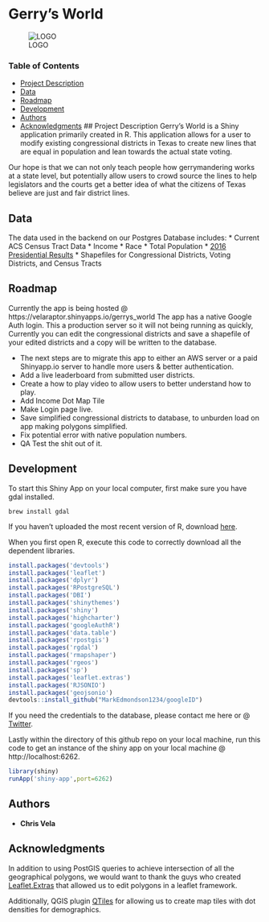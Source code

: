 # Gerry's World
![LOGO](shiny-app/img/logo.png?raw=true)

### Table of Contents
- [Project Description](#project-description)
- [Data](#data)
- [Roadmap](#roadmap)
- [Development](#development)
- [Authors](#authors)
- [Acknowledgments](#acknowledgments)
## Project Description
Gerry's World is a Shiny application primarily created in R. This application allows for a user to modify existing congressional districts in Texas to create new lines that are equal in population and lean towards the actual state voting. 

Our hope is that we can not only teach people how gerrymandering works at a state level, but potentially allow users to crowd source the lines to help legislators and the courts get a better idea of what the citizens of Texas believe are just and fair district lines. 

## Data

The data used in the backend on our Postgres Database includes:
* Current ACS Census Tract Data 
	* Income
	* Race
	* Total Population
* [2016 Presidential Results](ftp://ftpgis1.tlc.state.tx.us/elections)
* Shapefiles for Congressional Districts, Voting Districts, and Census Tracts

## Roadmap
Currently the app is being hosted @ https://velaraptor.shinyapps.io/gerrys_world
The app has a native Google Auth login. This a production server so it will not being running as quickly, Currently you can edit the congressional districts and save a shapefile of your edited districts and a copy will be written to the database. 

* The next steps are to migrate this app to either an AWS server or a paid Shinyapp.io server to handle more users & better authentication.
* Add a live leaderboard from submitted user districts. 
* Create a how to play video to allow users to better understand how to play. 
* Add Income Dot Map Tile
* Make Login page live. 
* Save simplified congressional districts to database, to unburden load on app making polygons simplified. 
* Fix potential error with native population numbers. 
* QA Test the shit out of it. 

## Development
To start this Shiny App on your local computer, first make sure you have gdal installed.
```
brew install gdal
```
If you haven't uploaded the most recent version of R, download [here](https://cran.r-project.org/). 

When you first open R, execute this code to correctly download all the dependent libraries. 
```R 
install.packages('devtools')
install.packages('leaflet')
install.packages('dplyr')
install.packages('RPostgreSQL')
install.packages('DBI')
install.packages('shinythemes')
install.packages('shiny')
install.packages('highcharter')
install.packages('googleAuthR')
install.packages('data.table')
install.packages('rpostgis')
install.packages('rgdal')
install.packages('rmapshaper')
install.packages('rgeos')
install.packages('sp')
install.packages('leaflet.extras')
install.packages('RJSONIO')
install.packages('geojsonio')
devtools::install_github("MarkEdmondson1234/googleID")
```
If you need the credentials to the database, please contact me here or @ [Twitter](https://www.twitter.com/velaraptor).

Lastly within the directory of this github repo on your local machine, run this code to get an instance of the shiny app on your local machine @ http://localhost:6262.

```R 
library(shiny)
runApp('shiny-app',port=6262)
```
## Authors 
* **Chris Vela**

## Acknowledgments
In addition to using PostGIS queries to achieve intersection of all the geographical polygons, we would want to thank the guys who created [Leaflet.Extras](https://github.com/bhaskarvk/leaflet.extras) that allowed us to edit polygons in a leaflet framework. 

Additionally, QGIS plugin [QTiles](https://github.com/nextgis/QTiles) for allowing us to create map tiles with dot densities for demographics. 
